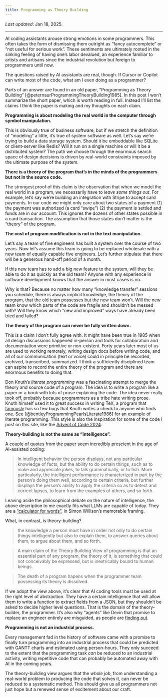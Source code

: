 ```yaml
---
title: Programming as Theory Building
---
```


_Last updated_: Jan 18, 2025.

---

AI coding assistants arouse strong emotions in some programmers. This often takes the form of dismissing them outright as “fancy autocomplete” or “not useful for serious work”. These sentiments are ultimately rooted in the sinking feeling of having one’s labor devalued, an experience familiar to artists and artisans since the industrial revolution but foreign to programmers until now.

The questions raised by AI assistants are real, though. If Cursor or Copilot can write most of the code, what am I even doing as a programmer?

Parts of an answer are found in an old paper, “Programming as Theory Building” [@peternaurProgrammingTheoryBuilding1985]. In this post I won't summarize the short paper, which is worth reading in full. Instead I'll list the claims I think the paper is making and my thoughts on each claim.

**Programming is about modeling the real world in the computer through symbol manipulation.**

This is obviously true of business software, but if we stretch the definition of "modeling" a little, it's true of system software as well. Let's say we're trying to build a data storage system. Should it be embeddable like SQLite or client-server like Redis? Will it run on a single machine or will it be a distributed system? The path we choose through the enormous search space of design decisions is driven by real-world constraints imposed by the ultimate purpose of the system.

**There is a theory of the program that’s in the minds of the programmers but not in the source code.**

The strongest proof of this claim is the observation that when we model the real world in a program, we necessarily have to _leave some things out_. For example, let's say we're building an integration with Stripe to accept card payments. In our code we might only care about two states of a payment (1) the payment was authorized (a card "swipe") (2) the payment is settled and funds are in our account. This ignores the dozens of other states possible in a card transaction. The assumption that those states don't matter is the "theory" of the program.

**The cost of program modification is not in the text manipulation.**

Let's say a team of five engineers has built a system over the course of two years. Now let's assume this team is going to be replaced wholesale with a new team of equally capable five engineers. Let's further stipulate that there will be a generous hand-off period of a month.

If this new team has to add a big new feature to the system, will they be able to do it as quickly as the old team? Anyone with any experience in software development knows that the answer in most cases is no.

Why is that? Because no matter how many "knowledge transfer" sessions you schedule, there is always implicit knowledge, the theory of the program, that the old team possesses but the new team won't. Will the new team know which parts of the code are fragile and shouldn't be messed with? Will they know which "new and improved" ways have already been tried and failed?

**The theory of the program can never be fully written down.**

This is a claim I don't fully agree with. It might have been true in 1985 when all design discussions happened in-person and tools for collaboration and documentation were primitive or non-existent. Forty years later most of us are used to working remotely, writing design docs before writing code, and all of our communication (text or voice) could in principle be recorded, archived, transcribed, summarized. I think a sufficiently disciplined team can aspire to record the entire theory of the program and there are enormous benefits to doing that.

::: {.callout-note}

Don Knuth's _literate programming_ was a fascinating attempt to merge the theory and source code of a program. The idea is to write a program like a paper or a book with lots of prose explaining the code. The idea never really took off, probably because programmers as a tribe hate writing prose. Knuth himself used it to great success in writing TeX, a program that [famously](https://tug.org/whatis.html) has so few bugs that Knuth writes a check to anyone who finds one. See [@bentleyProgrammingPearlsLiterate1986] for an example of literate programming. This style is also the inspiration for some of the code I post on this site, like the [Advent of Code 2024](/programs-for-humans/advent-of-code-2024.qmd).

:::

**Theory-building is not the same as "intelligence".**

A couple of quotes from the paper seem incredibly prescient in the age of AI-assisted coding:

>  In intelligent behavior the person displays, not any particular knowledge of facts, but the ability to do certain things, such as to make and appreciate jokes, to talk grammatically, or to fish. More particularly, the intelligent performance is characterized in part by the person's doing them well, according to certain criteria, but further displays the person's ability to apply the criteria so as to detect and correct lapses, to learn from the examples of others, and so forth.

Leaving aside the philosophical debate on the nature of intelligence, the above description to me exactly fits what LLMs are capable of today. They are a ["calculator for words"](https://simonwillison.net/2023/Apr/2/calculator-for-words/), in Simon Willison's memorable framing.

What, in contrast, is theory-building?

> the knowledge a person must have in order not only to do certain things intelligently but also to explain them, to answer queries about them, to argue about them, and so forth.

> A main claim of the Theory Building View of programming is that an essential part of any program, the theory of it, is something that could not conceivably be expressed, but is inextricably bound to human beings.

> The death of a program hapens when the programmer team possessing its theory is dissolved.

If we adopt the view above, it's clear that AI coding tools must be used at the right level of abstraction. They have a certain intelligence that will allow them to write a function to extract fields from a JSON, but they shouldn't be asked to decide higher level questions. That is the domain of the theory-builder, the programmer. It's also why "agents" like Devin that promise to replace an engineer entirely are misguided, as people are [finding out](https://www.answer.ai/posts/2025-01-08-devin.html).

**Programming is not an industrial process.**

Every management fad in the history of software came with a promise to finally turn programming into an industrial process that could be predicted with GANTT charts and estimated using person-hours. They only succeed to the extent that the programming task _can_ be reduced to an industrial activity, writing repetitive code that can probably be automated away with AI in the coming years.

The theory-building view argues that the _whole job_, from understanding a real-world problem to producing the code that solves it, can never be reduced to a systematic method. This should give us all programmers not just hope but a renewed sense of excitement about our craft.


